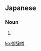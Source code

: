 ==Japanese==
{{ja-kanjitab|お|じ|ぎ|yomi=y}}
{{ja-see-also|御辞儀をする}}

===Noun===
{{ja-noun|おじぎ}}

# {{alternative form of|お辞儀|lang=ja}}

[[ko:御辞儀]]